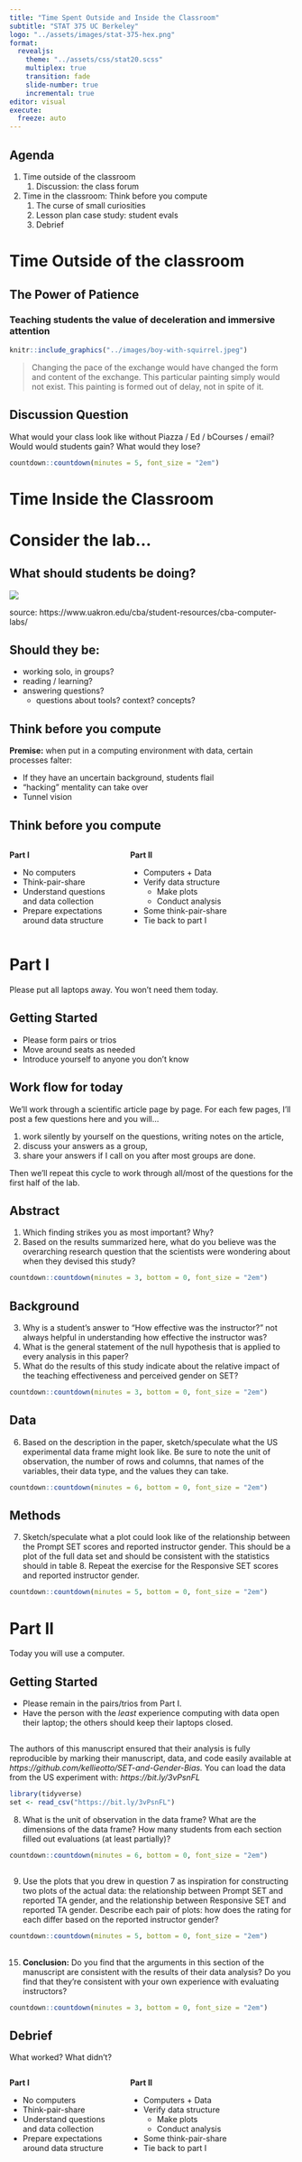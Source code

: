```yaml
---
title: "Time Spent Outside and Inside the Classroom"
subtitle: "STAT 375 UC Berkeley"
logo: "../assets/images/stat-375-hex.png"
format: 
  revealjs:
    theme: "../assets/css/stat20.scss"
    multiplex: true
    transition: fade
    slide-number: true
    incremental: true 
editor: visual
execute:
  freeze: auto
---
```


## Agenda

1.  Time outside of the classroom
    1.  Discussion: the class forum
2.  Time in the classroom: Think before you compute
    1.  The curse of small curiosities
    2.  Lesson plan case study: student evals
    3.  Debrief

# Time Outside of the classroom

## The Power of Patience

### Teaching students the value of deceleration and immersive attention

```r
knitr::include_graphics("../images/boy-with-squirrel.jpeg")
```

> Changing the pace of the exchange would have changed the form and content of the exchange. This particular painting simply would not exist. This painting is formed out of delay, not in spite of it.

## Discussion Question

::: poll
What would your class look like without Piazza / Ed / bCourses / email? Would would students gain? What would they lose?
:::

```r
countdown::countdown(minutes = 5, font_size = "2em")
```

# Time Inside the Classroom

# **Consider the lab...**

## What should students be doing?

![](../images/ComputerLab2020.jpeg)

::: footer
source: https://www.uakron.edu/cba/student-resources/cba-computer-labs/
:::

## Should they be:

-   working solo, in groups?
-   reading / learning?
-   answering questions?
    -   questions about tools? context? concepts?

## Think before you compute

**Premise:** when put in a computing environment with data, certain processes falter:

-   If they have an uncertain background, students flail
-   "hacking" mentality can take over
-   Tunnel vision

## Think before you compute

::: columns
::: {.column width="40%"}
**Part I**

-   No computers
-   Think-pair-share
-   Understand questions and data collection
-   Prepare expectations around data structure
:::

::: {.column width="60%"}
**Part II**

-   Computers + Data
-   Verify data structure
    -   Make plots
    -   Conduct analysis
-   Some think-pair-share
-   Tie back to part I
:::
:::

# Part I

Please put all laptops away. You won't need them today.

## Getting Started

-   Please form pairs or trios
-   Move around seats as needed
-   Introduce yourself to anyone you don't know

## Work flow for today

We'll work through a scientific article page by page. For each few pages, I'll post a few questions here and you will...

1.  work silently by yourself on the questions, writing notes on the article,
2.  discuss your answers as a group,
3.  share your answers if I call on you after most groups are done.

Then we'll repeat this cycle to work through all/most of the questions for the first half of the lab.

## Abstract

1.  Which finding strikes you as most important? Why?
2.  Based on the results summarized here, what do you believe was the overarching research question that the scientists were wondering about when they devised this study?

```r
countdown::countdown(minutes = 3, bottom = 0, font_size = "2em")
```

## Background

3.  Why is a student's answer to "How effective was the instructor?" not always helpful in understanding how effective the instructor was?
4.  What is the general statement of the null hypothesis that is applied to every analysis in this paper?
5.  What do the results of this study indicate about the relative impact of the teaching effectiveness and perceived gender on SET?

```r
countdown::countdown(minutes = 3, bottom = 0, font_size = "2em")
```

## Data

6.  Based on the description in the paper, sketch/speculate what the US experimental data frame might look like. Be sure to note the unit of observation, the number of rows and columns, that names of the variables, their data type, and the values they can take.

```r
countdown::countdown(minutes = 6, bottom = 0, font_size = "2em")
```

## Methods

7.  Sketch/speculate what a plot could look like of the relationship between the Prompt SET scores and reported instructor gender. This should be a plot of the full data set and should be consistent with the statistics should in table 8. Repeat the exercise for the Responsive SET scores and reported instructor gender.

```r
countdown::countdown(minutes = 5, bottom = 0, font_size = "2em")
```

# Part II

Today you will use a computer.

## Getting Started

-   Please remain in the pairs/trios from Part I.
-   Have the person with the *least* experience computing with data open their laptop; the others should keep their laptops closed.

## 

The authors of this manuscript ensured that their analysis is fully reproducible by marking their manuscript, data, and code easily available at *https://github.com/kellieotto/SET-and-Gender-Bias.* You can load the data from the US experiment with: *https://bit.ly/3vPsnFL*

```r
library(tidyverse)
set <- read_csv("https://bit.ly/3vPsnFL")
```

8.  What is the unit of observation in the data frame? What are the dimensions of the data frame? How many students from each section filled out evaluations (at least partially)?

```r
countdown::countdown(minutes = 6, bottom = 0, font_size = "2em")
```

## 

9.  Use the plots that you drew in question 7 as inspiration for constructing two plots of the actual data: the relationship between Prompt SET and reported TA gender, and the relationship between Responsive SET and reported TA gender. Describe each pair of plots: how does the rating for each differ based on the reported instructor gender?

```r
countdown::countdown(minutes = 5, bottom = 0, font_size = "2em")
```

## 

15. **Conclusion:** Do you find that the arguments in this section of the manuscript are consistent with the results of their data analysis? Do you find that they're consistent with your own experience with evaluating instructors?

```r
countdown::countdown(minutes = 3, bottom = 0, font_size = "2em")
```

## Debrief

What worked? What didn't?

::: columns
::: {.column width="40%"}
**Part I**

-   No computers
-   Think-pair-share
-   Understand questions and data collection
-   Prepare expectations around data structure
:::

::: {.column width="60%"}
**Part II**

-   Computers + Data
-   Verify data structure
    -   Make plots
    -   Conduct analysis
-   Some think-pair-share
-   Tie back to part I
:::
:::
